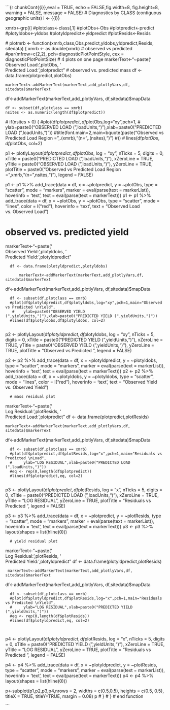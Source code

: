 ```{r chunkCont{{i}},eval = TRUE, echo = FALSE,fig.width=8, fig.height=8, warning = FALSE, message = FALSE}
 # Diagnostics by CLASS (contiguous geographic units)
i <- {{i}}

xmrb<-grp[i]
#plotclass<-class[,1]
#plotObs<-Obs
#plotpredict<-predict
#plotyldobs<-yldobs
#plotyldpredict<-yldpredict
#plotResids<-Resids

 # plotmrb <- function(xmrb,class,Obs,predict,yldobs,yldpredict,Resids, sitedata) {
    xmrb <- as.double(xmrb)
    # observed vs predicted 
    #par(mfrow=c(2,2), pch=diagnosticPlotPointStyle, cex = diagnosticPlotPointSize)  # 4 plots on one page
    markerText<-"~paste('</br> Observed Load: ',plotObs,
                   '</br> Predicted Load: ',plotpredict"
    #  observed vs. predicted mass
    df <- data.frame(plotpredict,plotObs)
    
    markerText<-addMarkerText(markerText,add_plotlyVars,df, sitedata)$markerText
df<-addMarkerText(markerText,add_plotlyVars, df,sitedata)$mapData

    df <- subset(df,plotclass == xmrb)
    nsites <- as.numeric(length(df$plotpredict))
    
   # if(nsites > 0) {
      #plot(df$plotpredict,df$plotObs,log="xy",pch=1,
      #     ylab=paste0("OBSERVED LOAD (",loadUnits,")"),xlab=paste0("PREDICTED LOAD (",loadUnits,")"))
      #title(font.main=2,main=bquote(paste("Observed vs Predicted Load \nCLASS Region = ",.(xmrb),"(n=",.(nsites),")") #))
#      lines(df$plotObs,df$plotObs, col=2)
      

p1 <- plotlyLayout(df$plotpredict,df$plotObs, log = "xy", nTicks = 5, digits = 0,
                  xTitle = paste0("PREDICTED LOAD (",loadUnits,")"), xZeroLine = TRUE,
                  yTitle = paste0("OBSERVED LOAD (",loadUnits,")"),  yZeroLine = TRUE,
                  plotTitle = paste0("Observed vs Predicted Load \nCLASS Region = ",xmrb,"(n=",nsites,")"),
                  legend = FALSE)

  
p1 <- p1 %>% add_trace(data = df, x = ~plotpredict, y = ~plotObs, 
                     type = "scatter", 
                     mode = "markers",
                     marker = eval(parse(text = markerList)),
                     hoverinfo = 'text',
                     text = eval(parse(text = markerText)))
p1 <- p1 %>% add_trace(data = df, x = ~plotObs, y = ~plotObs, 
                     type = "scatter", 
                     mode = "lines",
                     color = I("red"),
                     hoverinfo = 'text',
                     text = "Observed Load vs. Observed Load")
 
# observed vs. predicted yield
   markerText<-"~paste('</br> Observed Yield: ',plotyldobs,
                   '</br> Predicted Yield: ',plotyldpredict"
      
      df <- data.frame(plotyldpredict,plotyldobs)
      
          markerText<-addMarkerText(markerText,add_plotlyVars,df, sitedata)$markerText
df<-addMarkerText(markerText,add_plotlyVars, df,sitedata)$mapData
      
      df <- subset(df,plotclass == xmrb)
      #plot(df$plotyldpredict,df$plotyldobs,log="xy",pch=1,main="Observed vs Predicted \nYield",
       #    ylab=paste0("OBSERVED YIELD (",yieldUnits,")"),xlab=paste0("PREDICTED YIELD (",yieldUnits,")"))
      #lines(df$plotyldobs,df$plotyldobs, col=2)
            

p2 <- plotlyLayout(df$plotyldpredict,df$plotyldobs, log = "xy", nTicks = 5, digits = 0,
                  xTitle = paste0("PREDICTED YIELD (",yieldUnits,")"), xZeroLine = TRUE,
                  yTitle = paste0("OBSERVED YIELD (",yieldUnits,")"),  yZeroLine = TRUE,
                  plotTitle = "Observed vs Predicted \nYield",
                  legend = FALSE)

  
p2 <- p2 %>% add_trace(data = df, x = ~plotyldpredict, y = ~plotyldobs, 
                     type = "scatter", 
                     mode = "markers",
                     marker = eval(parse(text = markerList)),
                     hoverinfo = 'text',
                     text = eval(parse(text = markerText)))
p2 <- p2 %>% add_trace(data = df, x = ~plotyldobs, y = ~plotyldobs, 
                     type = "scatter", 
                     mode = "lines",
                     color = I("red"),
                     hoverinfo = 'text',
                     text = "Observed Yield vs. Observed Yield")
 
      
      # mass residual plot
markerText<-"~paste('</br> Log Residual: ',plotResids,
                   '</br> Predicted Load: ',plotpredict"
      df <- data.frame(plotpredict,plotResids)

    markerText<-addMarkerText(markerText,add_plotlyVars,df, sitedata)$markerText
df<-addMarkerText(markerText,add_plotlyVars, df,sitedata)$mapData

      df <- subset(df,plotclass == xmrb)
      #plot(df$plotpredict,df$plotResids,log="x",pch=1,main="Residuals vs Predicted \nLoad",
      #     ylab="LOG RESIDUAL",xlab=paste0("PREDICTED LOAD (",loadUnits,")"))
      #eq <- rep(0,length(df$plotpredict))
      #lines(df$plotpredict,eq, col=2)
       

p3 <- plotlyLayout(df$plotpredict,df$plotResids, log = "x", nTicks = 5, digits = 0,
                  xTitle = paste0("PREDICTED LOAD (",loadUnits,")"), xZeroLine = TRUE,
                  yTitle = "LOG RESIDUAL",  yZeroLine = TRUE,
                  plotTitle = "Residuals vs Predicted \nLoad",
                  legend = FALSE)

  
p3 <- p3 %>% add_trace(data = df, x = ~plotpredict, y = ~plotResids, 
                     type = "scatter", 
                     mode = "markers",
                     marker = eval(parse(text = markerList)),
                     hoverinfo = 'text',
                     text = eval(parse(text = markerText)))
 p3 <- p3 %>% layout(shapes = list(hline(0)))

      
      # yield residual plot
 markerText<-"~paste('</br> Log Residual: ',plotResids,
                   '</br> Predicted Yield: ',plotyldpredict"
      df <- data.frame(plotyldpredict,plotResids)
 
     markerText<-addMarkerText(markerText,add_plotlyVars,df, sitedata)$markerText
df<-addMarkerText(markerText,add_plotlyVars, df,sitedata)$mapData
 
      df <- subset(df,plotclass == xmrb)
      #plot(df$plotyldpredict,df$plotResids,log="x",pch=1,main="Residuals vs Predicted \nYield",
      #     ylab="LOG RESIDUAL",xlab=paste0("PREDICTED YIELD (",yieldUnits,")"))
      #eq <- rep(0,length(df$plotResids))
      #lines(df$plotyldpredict,eq, col=2)
      
             

p4 <- plotlyLayout(df$plotyldpredict,df$plotResids, log = "x", nTicks = 5, digits = 0,
                  xTitle = paste0("PREDICTED YIELD (",yieldUnits,")"), xZeroLine = TRUE,
                  yTitle = "LOG RESIDUAL",  yZeroLine = TRUE,
                  plotTitle = "Residuals vs Predicted \nYield",
                  legend = FALSE)

  
p4 <- p4 %>% add_trace(data = df, x = ~plotyldpredict, y = ~plotResids, 
                     type = "scatter", 
                     mode = "markers",
                     marker = eval(parse(text = markerList)),
                     hoverinfo = 'text',
                     text = eval(parse(text = markerText)))
 p4 <- p4 %>% layout(shapes = list(hline(0)))
   
 p<-subplot(p1,p2,p3,p4,nrows = 2, widths = c(0.5,0.5), heights = c(0.5, 0.5),
             titleX = TRUE, titleY=TRUE, margin = 0.08)
p
 #   }
 # } # end function


```